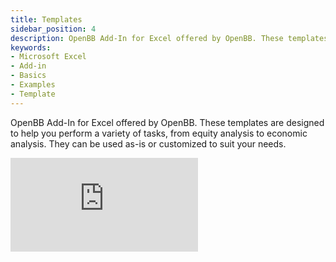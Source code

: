 ```yaml
---
title: Templates
sidebar_position: 4
description: OpenBB Add-In for Excel offered by OpenBB. These templates are designed to help you perform a variety of tasks, from equity analysis to economic analysis. They can be used as-is or customized to suit your needs.
keywords:
- Microsoft Excel
- Add-in
- Basics
- Examples
- Template
---
```



<HeadTitle title="Templates | OpenBB Add-in for Excel Docs" />

OpenBB Add-In for Excel offered by OpenBB. These templates are designed to help you perform a variety of tasks, from equity analysis to economic analysis. They can be used as-is or customized to suit your needs.

<div style={{display: 'flex', justifyContent: 'center'}}>
    <iframe
        style={{width: '800px', height: '450px', display: 'block', margin: '0 auto'}}
        src="https://www.youtube.com/embed/5ym4tHhBvck?si=JhlCKRzRDTTCWueU"
        title="YouTube video player"
        frameBorder="0"
        allow="accelerometer; autoplay; clipboard-write; encrypted-media; gyroscope; picture-in-picture; web-share"
    />
</div>

## Excel templates

### Equity analysis

This workbook offers access to data from the Equity dashboard in OpenBB Terminal Pro, presenting key equity information across tabs, including company details, financial metrics, comparative analysis, ownership insights, event calendars, and analyst estimates.

![Equity analysis](https://openbb-assets.s3.amazonaws.com/docs/excel/EquityAnalysis.png)

<div className="flex-grow flex items-center justify-center my-5">
    <a href="https://openbb-assets.s3.amazonaws.com/docs/excel/EquityAnalysis.xlsx">
        <button
            className="bg-grey-200 hover:bg-grey-400 dark:bg-[#303038] dark:hover:bg-grey-600 text-grey-900 dark:text-grey-200 text-sm font-medium py-2 px-4 rounded"
        >
            Download Equity Analysis Template
        </button>
    </a>
</div>


### Equity snapshot

This workbook compares different stock peers based on their stock performance and fundamental data.

![Equity snapshot](https://openbb-assets.s3.amazonaws.com/docs/excel/EquitySnapshot.png)

<div className="flex-grow flex items-center justify-center my-5">
    <a href="https://openbb-assets.s3.amazonaws.com/docs/excel/EquitySnapshot.xlsx">
        <button
            className="bg-grey-200 hover:bg-grey-400 dark:bg-[#303038] dark:hover:bg-grey-600 text-grey-900 dark:text-grey-200 text-sm font-medium py-2 px-4 rounded"
        >
            Download Equity Snapshot Template
        </button>
    </a>
</div>
